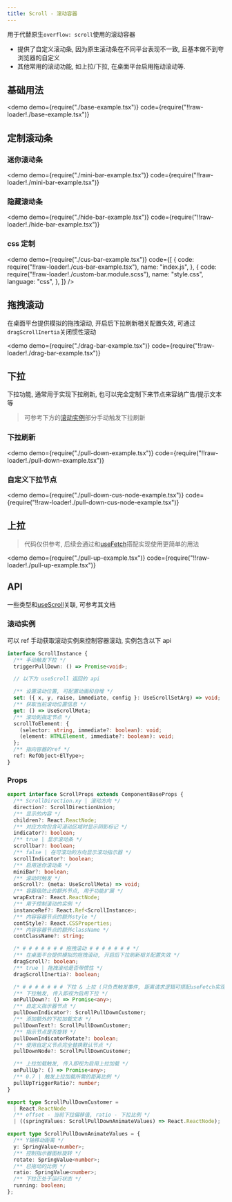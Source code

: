 ```yaml
---
title: Scroll - 滚动容器
---
```


用于代替原生`overflow: scroll`使用的滚动容器

- 提供了自定义滚动条, 因为原生滚动条在不同平台表现不一致, 且基本做不到夸浏览器的自定义
- 其他常用的滚动功能, 如上拉/下拉, 在桌面平台启用拖动滚动等.

## 基础用法

<demo
  demo={require("./base-example.tsx")}
  code={require("!!raw-loader!./base-example.tsx")}
></demo>

## 定制滚动条

### 迷你滚动条

<demo
  demo={require("./mini-bar-example.tsx")}
  code={require("!!raw-loader!./mini-bar-example.tsx")}
></demo>

### 隐藏滚动条

<demo
  demo={require("./hide-bar-example.tsx")}
  code={require("!!raw-loader!./hide-bar-example.tsx")}
></demo>

### css 定制

<demo
  demo={require("./cus-bar-example.tsx")}
  code={[
    {
      code: require("!!raw-loader!./cus-bar-example.tsx"),
      name: "index.js",
    },
    {
      code: require("!!raw-loader!./custom-bar.module.scss"),
      name: "style.css",
      language: "css",
    },
  ]}
/>

## 拖拽滚动

在桌面平台提供模拟的拖拽滚动, 开启后下拉刷新相关配置失效, 可通过`dragScrollInertia`关闭惯性滚动

<demo
  demo={require("./drag-bar-example.tsx")}
  code={require("!!raw-loader!./drag-bar-example.tsx")}
></demo>

## 下拉

下拉功能, 通常用于实现下拉刷新, 也可以完全定制下来节点来容纳广告/提示文本等

> 可参考下方的[滚动实例](/docs/components/base/scroll/#滚动实例)部分手动触发下拉刷新

### 下拉刷新

<demo
  demo={require("./pull-down-example.tsx")}
  code={require("!!raw-loader!./pull-down-example.tsx")}
></demo>

### 自定义下拉节点

<demo
  demo={require("./pull-down-cus-node-example.tsx")}
  code={require("!!raw-loader!./pull-down-cus-node-example.tsx")}
></demo>

## 上拉

> 代码仅供参考, 后续会通过和[useFetch](/docs/hooks/effect/useFetch/)搭配实现使用更简单的用法

<demo
  demo={require("./pull-up-example.tsx")}
  code={require("!!raw-loader!./pull-up-example.tsx")}
></demo>

## API

一些类型和[useScroll](/docs/hooks/ui/useScroll/)关联, 可参考其文档

### 滚动实例

可以 ref 手动获取滚动实例来控制容器滚动, 实例包含以下 api

```ts
interface ScrollInstance {
  /** 手动触发下拉 */
  triggerPullDown: () => Promise<void>;

  // 以下为 useScroll 返回的 api

  /** 设置滚动位置, 可配置动画和自增 */
  set: ({ x, y, raise, immediate, config }: UseScrollSetArg) => void;
  /** 获取当前滚动位置信息 */
  get: () => UseScrollMeta;
  /** 滚动到指定节点 */
  scrollToElement: {
    (selector: string, immediate?: boolean): void;
    (element: HTMLElement, immediate?: boolean): void;
  };
  /** 指向容器的ref */
  ref: RefObject<ElType>;
}
```

### Props

```ts
export interface ScrollProps extends ComponentBaseProps {
  /** ScrollDirection.xy | 滚动方向 */
  direction?: ScrollDirectionUnion;
  /** 显示的内容 */
  children?: React.ReactNode;
  /** 对应方向包含可滚动区域时显示阴影标记 */
  indicator?: boolean;
  /** true | 显示滚动条 */
  scrollbar?: boolean;
  /** false | 在可滚动的方向显示滚动指示器 */
  scrollIndicator?: boolean;
  /** 启用迷你滚动条 */
  miniBar?: boolean;
  /** 滚动时触发 */
  onScroll?: (meta: UseScrollMeta) => void;
  /** 容器级防止的额外节点, 用于功能扩展 */
  wrapExtra?: React.ReactNode;
  /** 用于控制滚动的实例 */
  instanceRef?: React.Ref<ScrollInstance>;
  /** 内容容器节点的额外style */
  contStyle?: React.CSSProperties;
  /** 内容容器节点的额外className */
  contClassName?: string;

  /* # # # # # # # 拖拽滚动 # # # # # # # */
  /** 在桌面平台提供模拟的拖拽滚动, 开启后下拉刷新相关配置失效 */
  dragScroll?: boolean;
  /** true | 拖拽滚动是否带惯性 */
  dragScrollInertia?: boolean;

  /* # # # # # # # 下拉 & 上拉 (只负责触发事件, 距离请求逻辑可搭配useFetch实现) # # # # # # # */
  /** 下拉触发, 传入即视为启用下拉 */
  onPullDown?: () => Promise<any>;
  /** 自定义指示器节点 */
  pullDownIndicator?: ScrollPullDownCustomer;
  /** 添加额外的下拉加载文本 */
  pullDownText?: ScrollPullDownCustomer;
  /** 指示节点是否旋转 */
  pullDownIndicatorRotate?: boolean;
  /** 使用自定义节点完全替换默认节点 */
  pullDownNode?: ScrollPullDownCustomer;

  /** 上拉加载触发, 传入即视为启用上拉加载 */
  onPullUp?: () => Promise<any>;
  /** 0.7 | 触发上拉加载所需的距离比例 */
  pullUpTriggerRatio?: number;
}

export type ScrollPullDownCustomer =
  | React.ReactNode
  /** offset - 当前下拉偏移值, ratio - 下拉比例 */
  | ((springValues: ScrollPullDownAnimateValues) => React.ReactNode);

export type ScrollPullDownAnimateValues = {
  /** Y轴移动距离 */
  y: SpringValue<number>;
  /** 控制指示器图标旋转 */
  rotate: SpringValue<number>;
  /** 已拖动的比例 */
  ratio: SpringValue<number>;
  /** 下拉正处于运行状态 */
  running: boolean;
};
```
